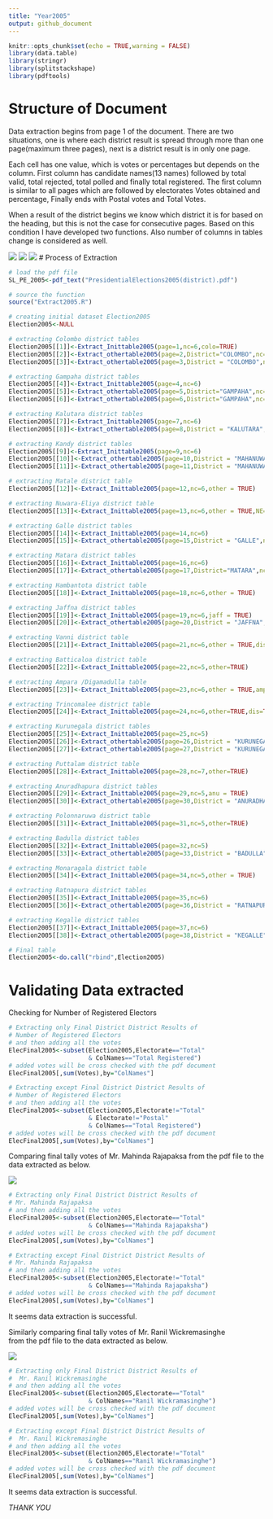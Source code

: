 ```yaml
---
title: "Year2005"
output: github_document
---
```


```r
knitr::opts_chunk$set(echo = TRUE,warning = FALSE)
library(data.table)
library(stringr)
library(splitstackshape)
library(pdftools)
```

# Structure of Document

Data extraction begins from page 1 of the document. There are two situations, 
one is where each district result is spread through more than one page(maximum 
three pages), next is a district result is in only one page.

Each cell has one value, which is votes or percentages but depends on the column. 
First column has candidate names(13 names) followed by total valid, total rejected, total 
polled and finally total registered. The first column is similar to all pages which are
followed by electorates Votes obtained and percentage, Finally ends with Postal votes
and Total Votes.

When a result of the district begins we know which district it is for based on the heading, 
but this is not the case for consecutive pages. Based on this condition I have developed
two functions. Also number of columns in tables change is considered as well.

![](Fig1.JPG)
![](Fig11.JPG)
![](Fig12.JPG)
# Process of Extraction

```r
# load the pdf file
SL_PE_2005<-pdf_text("PresidentialElections2005(district).pdf")

# source the function
source("Extract2005.R")

# creating initial dataset Election2005
Election2005<-NULL

# extracting Colombo district tables
Election2005[[1]]<-Extract_Inittable2005(page=1,nc=6,colo=TRUE)
Election2005[[2]]<-Extract_othertable2005(page=2,District="COLOMBO",nc=6,other = FALSE)     
Election2005[[3]]<-Extract_othertable2005(page=3,District = "COLOMBO",nc=5)

# extracting Gampaha district tables
Election2005[[4]]<-Extract_Inittable2005(page=4,nc=6)
Election2005[[5]]<-Extract_othertable2005(page=5,District="GAMPAHA",nc=6,other = FALSE)     
Election2005[[6]]<-Extract_othertable2005(page=6,District="GAMPAHA",nc=3)

# extracting Kalutara district tables
Election2005[[7]]<-Extract_Inittable2005(page=7,nc=6)
Election2005[[8]]<-Extract_othertable2005(page=8,District = "KALUTARA",nc=4) 

# extracting Kandy district tables
Election2005[[9]]<-Extract_Inittable2005(page=9,nc=6)
Election2005[[10]]<-Extract_othertable2005(page=10,District = "MAHANUWARA",nc=6,other = FALSE)     
Election2005[[11]]<-Extract_othertable2005(page=11,District = "MAHANUWARA",nc=3)

# extracting Matale district table
Election2005[[12]]<-Extract_Inittable2005(page=12,nc=6,other = TRUE)

# extracting Nuwara-Eliya district table
Election2005[[13]]<-Extract_Inittable2005(page=13,nc=6,other = TRUE,NE=TRUE)

# extracting Galle district tables
Election2005[[14]]<-Extract_Inittable2005(page=14,nc=6)
Election2005[[15]]<-Extract_othertable2005(page=15,District = "GALLE",nc=6)     

# extracting Matara district tables
Election2005[[16]]<-Extract_Inittable2005(page=16,nc=6)
Election2005[[17]]<-Extract_othertable2005(page=17,District="MATARA",nc=3)

# extracting Hambantota district table
Election2005[[18]]<-Extract_Inittable2005(page=18,nc=6,other = TRUE)

# extracting Jaffna district tables
Election2005[[19]]<-Extract_Inittable2005(page=19,nc=6,jaff = TRUE)
Election2005[[20]]<-Extract_othertable2005(page=20,District = "JAFFNA",nc=8,dis = TRUE,jaff=TRUE)

# extracting Vanni district table
Election2005[[21]]<-Extract_Inittable2005(page=21,nc=6,other = TRUE,dis = TRUE)

# extracting Batticaloa district table
Election2005[[22]]<-Extract_Inittable2005(page=22,nc=5,other=TRUE)

# extracting Ampara /Digamadulla table
Election2005[[23]]<-Extract_Inittable2005(page=23,nc=6,other = TRUE,amp = TRUE)

# extracting Trincomalee district table
Election2005[[24]]<-Extract_Inittable2005(page=24,nc=6,other=TRUE,dis=TRUE)

# extracting Kurunegala district tables
Election2005[[25]]<-Extract_Inittable2005(page=25,nc=5)
Election2005[[26]]<-Extract_othertable2005(page=26,District = "KURUNEGALA",nc=5,other = FALSE)     
Election2005[[27]]<-Extract_othertable2005(page=27,District = "KURUNEGALA",nc=6)

# extracting Puttalam district table
Election2005[[28]]<-Extract_Inittable2005(page=28,nc=7,other=TRUE)

# extracting Anuradhapura district tables
Election2005[[29]]<-Extract_Inittable2005(page=29,nc=5,anu = TRUE)
Election2005[[30]]<-Extract_othertable2005(page=30,District = "ANURADHAPURA",nc=4)     

# extracting Polonnaruwa district table
Election2005[[31]]<-Extract_Inittable2005(page=31,nc=5,other=TRUE)

# extracting Badulla district tables
Election2005[[32]]<-Extract_Inittable2005(page=32,nc=5)
Election2005[[33]]<-Extract_othertable2005(page=33,District = "BADULLA",nc=6)     

# extracting Monaragala district table
Election2005[[34]]<-Extract_Inittable2005(page=34,nc=5,other = TRUE)

# extracting Ratnapura district tables
Election2005[[35]]<-Extract_Inittable2005(page=35,nc=6)
Election2005[[36]]<-Extract_othertable2005(page=36,District = "RATNAPURA",nc=4)

# extracting Kegalle district tables
Election2005[[37]]<-Extract_Inittable2005(page=37,nc=6)
Election2005[[38]]<-Extract_othertable2005(page=38,District = "KEGALLE",nc=5)     

# Final table
Election2005<-do.call("rbind",Election2005)
```

# Validating Data extracted

Checking for Number of Registered Electors

```r
# Extracting only Final District District Results of 
# Number of Registered Electors
# and then adding all the votes 
ElecFinal2005<-subset(Election2005,Electorate=="Total" 
                      & ColNames=="Total Registered")
# added votes will be cross checked with the pdf document
ElecFinal2005[,sum(Votes),by="ColNames"]

# Extracting except Final District District Results of 
# Number of Registered Electors
# and then adding all the votes 
ElecFinal2005<-subset(Election2005,Electorate!="Total" 
                      & Electorate!="Postal"
                      & ColNames=="Total Registered")
# added votes will be cross checked with the pdf document
ElecFinal2005[,sum(Votes),by="ColNames"]
```

Comparing final tally votes of Mr. Mahinda Rajapaksa from the pdf file 
to the data extracted as below. 

![](Fig2.JPG)

```r
# Extracting only Final District District Results of 
# Mr. Mahinda Rajapaksa
# and then adding all the votes 
ElecFinal2005<-subset(Election2005,Electorate=="Total" 
                      & ColNames=="Mahinda Rajapaksha")
# added votes will be cross checked with the pdf document
ElecFinal2005[,sum(Votes),by="ColNames"]

# Extracting except Final District District Results of 
# Mr. Mahinda Rajapaksa
# and then adding all the votes 
ElecFinal2005<-subset(Election2005,Electorate!="Total" 
                      & ColNames=="Mahinda Rajapaksha")
# added votes will be cross checked with the pdf document
ElecFinal2005[,sum(Votes),by="ColNames"]
```

It seems data extraction is successful. 

Similarly comparing final tally votes of  Mr. Ranil Wickremasinghe  
from the pdf file to the data extracted as below. 

![](Fig2.JPG)

```r
# Extracting only Final District District Results of 
#  Mr. Ranil Wickremasinghe 
# and then adding all the votes 
ElecFinal2005<-subset(Election2005,Electorate=="Total" 
                      & ColNames=="Ranil Wickramasinghe")
# added votes will be cross checked with the pdf document
ElecFinal2005[,sum(Votes),by="ColNames"]

# Extracting except Final District District Results of 
#  Mr. Ranil Wickremasinghe 
# and then adding all the votes 
ElecFinal2005<-subset(Election2005,Electorate!="Total" 
                      & ColNames=="Ranil Wickramasinghe")
# added votes will be cross checked with the pdf document
ElecFinal2005[,sum(Votes),by="ColNames"]
```

It seems data extraction is successful. 

*THANK YOU*
